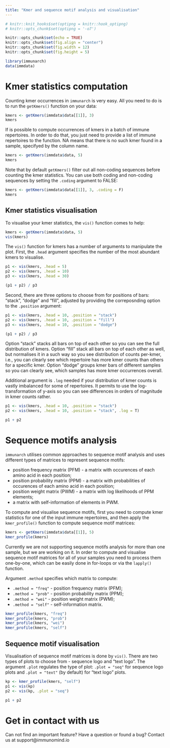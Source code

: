 ```yaml
---
title: "Kmer and sequence motif analysis and visualisation"
---
```



<!--
%\VignetteEngine{knitr::rmarkdown}
%\VignetteIndexEntry{Kmer and sequence motif analysis and visualisation}
%\VignettePackage{immunarch}
-->



  ```r
# knitr::knit_hooks$set(optipng = knitr::hook_optipng)
# knitr::opts_chunk$set(optipng = '-o7')

knitr::opts_chunk$set(echo = TRUE)
knitr::opts_chunk$set(fig.align = "center")
knitr::opts_chunk$set(fig.width = 12)
knitr::opts_chunk$set(fig.height = 5)

library(immunarch)
data(immdata)
```

# Kmer statistics computation

Counting kmer occurrences in `immunarch` is very easy. All you need to do is to run the `getKmers()` function on your data:

```r
kmers <- getKmers(immdata$data[[1]], 3)
kmers
```

If is possible to compute occurrences of kmers in a batch of immune repertoires. In order to do that, you just need to provide a list of immune repertoires to the function. NA means that there is no such kmer found in a sample, specifyed by the column name.

```r
kmers <- getKmers(immdata$data, 5)
kmers
```

Note that by default `getKmers()` filter out all non-coding sequences before counting the kmer statistics. You can use both coding and non-coding sequences by setting the `.coding` argument to FALSE:

```r
kmers <- getKmers(immdata$data[[1]], 3, .coding = F)
kmers
```

## Kmer statistics visualisation

To visualise your kmer statistics, the `vis()` function comes to help:

```r
kmers <- getKmers(immdata$data, 5)
vis(kmers)
```

The `vis()` function for kmers has a number of arguments to manipulate the plot. First, the `.head` argument specifies the number of the most abundant kmers to visualise.
```r
p1 <- vis(kmers, .head = 5)
p2 <- vis(kmers, .head = 10)
p3 <- vis(kmers, .head = 30)

(p1 + p2) / p3
```

Second, there are three options to choose from for positions of bars: "stack", "dodge" and "fill", adjusted by providing the correposnding option to the `.position` argument:

```r
p1 <- vis(kmers, .head = 10, .position = "stack")
p2 <- vis(kmers, .head = 10, .position = "fill")
p3 <- vis(kmers, .head = 10, .position = "dodge")

(p1 + p2) / p3
```

Option "stack" stacks all bars on top of each other so you can see the full distribution of kmers. Option "fill" stack all bars on top of each other as well, but normalises it in a such way so you see distribution of counts per-kmer, i.e., you can clearly see which repertoire has more kmer counts than others for a specific kmer. Option "dodge" groups kmer bars of different samples so you can clearly see, which samples has more kmer occurrences overall.

Additional argument is `.log` needed if your distribution of kmer counts is vastly imbalanced for some of repertoires. It permits to use the log-transformation of y-axis so you can see differences in orders of magnitude in kmer counts rather.

```r
p1 <- vis(kmers, .head = 10, .position = "stack")
p2 <- vis(kmers, .head = 10, .position = "stack", .log = T)

p1 + p2
```

# Sequence motifs analysis

`immunarch` utilises common approaches to sequence motif analysis and uses different types of matrices to represent sequence motifs:

 - position frequency matrix (PFM) - a matrix with occurences of each amino acid in each position;
 - position probability matrix (PPM) - a matrix with probabilities of occurences of each amino acid in each position;
 - position weight matrix (PWM) - a matrix with log likelihoods of PPM elements;
 - a matrix with self-information of elements in PWM.

To compute and visualise sequence motifs, first you need to compute kmer statistics for one of the input immune repertoires, and then apply the `kmer_profile()` function to compute sequence motif matrices:

```r
kmers <- getKmers(immdata$data[[1]], 5)
kmer_profile(kmers)
```

Currently we are not supporting sequence motifs analysis for more than one sample, but we are working on it. In order to compute and visualise sequence motif matrices for all of your samples you need to process them one-by-one, which can be easily done in for-loops or via the `lapply()` function.

Argument `.method` specifies which matrix to compute:

 - `.method = "freq"` - position frequency matrix (PFM);
 - `.method = "prob"` - position probability matrix (PPM);
 - `.method = "wei"` - position weight matrix (PWM);
 - `.method = "self"` - self-information matrix.

```r
kmer_profile(kmers, "freq")
kmer_profile(kmers, "prob")
kmer_profile(kmers, "wei")
kmer_profile(kmers, "self")
```

## Sequence motif visualisation

Visualisation of sequence motif matrices is done by `vis()`. There are two types of plots to choose from - sequence logo and "text logo". The argument `.plot` regulates the type of plot: `.plot = "seq"` for sequence logo plots and `.plot = "text"` (by default) for "text logo" plots.

```r
kp <- kmer_profile(kmers, "self")
p1 <- vis(kp)
p2 <- vis(kp, .plot = "seq")

p1 + p2
```


# Get in contact with us

Can not find an important feature? Have a question or found a bug? Contact us at support@immunomind.io
